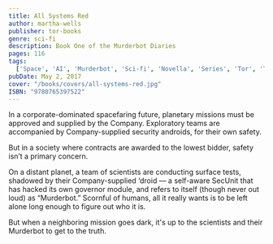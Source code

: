 ```yaml
---
title: All Systems Red
author: martha-wells
publisher: tor-books
genre: sci-fi
description: Book One of the Murderbot Diaries
pages: 116
tags:
  ['Space', 'AI', 'Murderbot', 'Sci-fi', 'Novella', 'Series', 'Tor', 'Tor.com']
pubDate: May 2, 2017
cover: "/books/covers/all-systems-red.jpg"
ISBN: "9780765397522"
---
```


In a corporate-dominated spacefaring future, planetary missions must be approved and supplied by the Company. Exploratory teams are accompanied by Company-supplied security androids, for their own safety.

But in a society where contracts are awarded to the lowest bidder, safety isn’t a primary concern.

On a distant planet, a team of scientists are conducting surface tests, shadowed by their Company-supplied ‘droid — a self-aware SecUnit that has hacked its own governor module, and refers to itself (though never out loud) as “Murderbot.” Scornful of humans, all it really wants is to be left alone long enough to figure out who it is.

But when a neighboring mission goes dark, it's up to the scientists and their Murderbot to get to the truth.
